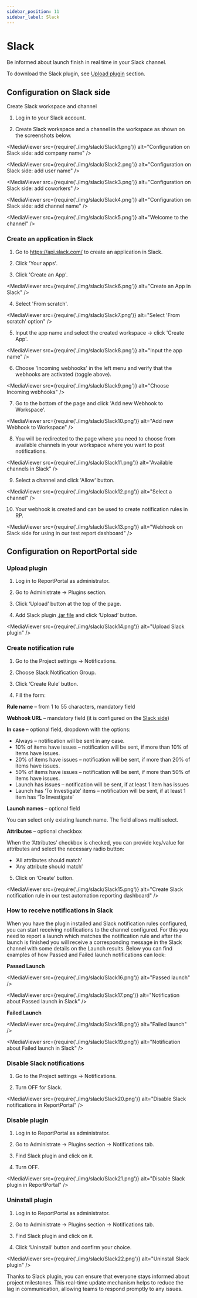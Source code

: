 ```yaml
---
sidebar_position: 11
sidebar_label: Slack
---
```


# Slack

Be informed about launch finish in real time in your Slack channel.

To download the Slack plugin, see [Upload plugin](/plugins/ManagePlugins#upload-plugin) section.

## Configuration on Slack side

Create Slack workspace and channel

1. Log in to your Slack account.

2. Create Slack workspace and a channel in the workspace as shown on the screenshots below.

<MediaViewer src={require('./img/slack/Slack1.png')} alt="Configuration on Slack side: add company name" />

<MediaViewer src={require('./img/slack/Slack2.png')} alt="Configuration on Slack side: add user name" />

<MediaViewer src={require('./img/slack/Slack3.png')} alt="Configuration on Slack side: add coworkers" />

<MediaViewer src={require('./img/slack/Slack4.png')} alt="Configuration on Slack side: add channel name" />

<MediaViewer src={require('./img/slack/Slack5.png')} alt="Welcome to the channel" />

### Create an application in Slack

1. Go to https://api.slack.com/ to create an application in Slack.

2. Click 'Your apps'.

3. Click 'Create an App'.

<MediaViewer src={require('./img/slack/Slack6.png')} alt="Create an App in Slack" />

4. Select 'From scratch'.

<MediaViewer src={require('./img/slack/Slack7.png')} alt="Select 'From scratch' option" />

5. Input the app name and select the created workspace → click 'Create App'.

<MediaViewer src={require('./img/slack/Slack8.png')} alt="Input the app name" />

6. Choose 'Incoming webhooks' in the left menu and verify that the webhooks are activated (toggle above).

<MediaViewer src={require('./img/slack/Slack9.png')} alt="Choose Incoming webhooks" />

7. Go to the bottom of the page and click 'Add new Webhook to Workspace'.

<MediaViewer src={require('./img/slack/Slack10.png')} alt="Add new Webhook to Workspace" />

8. You will be redirected to the page where you need to choose from available channels in your workspace where you want to post notifications.

<MediaViewer src={require('./img/slack/Slack11.png')} alt="Available channels in Slack" />

9. Select a channel and click 'Allow' button.

<MediaViewer src={require('./img/slack/Slack12.png')} alt="Select a channel" />

10. Your webhook is created and can be used to create notification rules in RP.

<MediaViewer src={require('./img/slack/Slack13.png')} alt="Webhook on Slack side for using in our test report dashboard" />

<MediaViewer src="https://youtu.be/gyBmUCLZ5hk" alt="Slack plugin. Configuration on Slack side" type="video" />

## Configuration on ReportPortal side

### Upload plugin

1. Log in to ReportPortal as administrator.

2. Go to Administrate -> Plugins section.

3. Click ‘Upload’ button at the top of the page.

4. Add Slack plugin [.jar file](https://github.com/reportportal/plugin-slack/packages) and click ‘Upload’ button.

<MediaViewer src={require('./img/slack/Slack14.png')} alt="Upload Slack plugin" />

### Create notification rule

1. Go to the Project settings -> Notifications.

2. Choose Slack Notification Group.

3. Click ‘Create Rule’ button.

4. Fill the form:

**Rule name** – from 1 to 55 characters, mandatory field

**Webhook URL** – mandatory field (it is configured on the [Slack side](/plugins/notifications/Slack#create-an-application-in-slack))

**In case** – optional field, dropdown with the options:

* Always – notification will be sent in any case.
* 10% of items have issues – notification will be sent, if more than 10% of items have issues.
* 20% of items have issues – notification will be sent, if more than 20% of items have issues.
* 50% of items have issues – notification will be sent, if more than 50% of items have issues.
* Launch has issues – notification will be sent, if at least 1 item has issues
* Launch has ‘To Investigate’ items – notification will be sent, if at least 1 item has ‘To Investigate’

**Launch names** – optional field

You can select only existing launch name. The field allows multi select.

**Attributes** – optional checkbox

When the ‘Attributes’ checkbox is checked, you can provide key/value for attributes and select the necessary radio button:

* ‘All attributes should match’
* ‘Any attribute should match’

5. Click on ‘Create’ button.

<MediaViewer src={require('./img/slack/Slack15.png')} alt="Create Slack notification rule in our test automation reporting dashboard" />

<MediaViewer src="https://youtu.be/Hoq9GN4C1Ps" alt="Slack plugin. Configuration on our test automation dashboard" type="video" />

### How to receive notifications in Slack

When you have the plugin installed and Slack notification rules configured, you can start receiving notifications to the channel configured. For this you need to report a launch which matches the notification rule and after the launch is finished you will receive a corresponding message in the Slack channel with some details on the Launch results. Below you can find examples of how Passed and Failed launch notifications can look:

**Passed Launch**

<MediaViewer src={require('./img/slack/Slack16.png')} alt="Passed launch" />

<MediaViewer src={require('./img/slack/Slack17.png')} alt="Notification about Passed launch in Slack" />

**Failed Launch**

<MediaViewer src={require('./img/slack/Slack18.png')} alt="Failed launch" />

<MediaViewer src={require('./img/slack/Slack19.png')} alt="Notification about Failed launch in Slack" />

### Disable Slack notifications

1. Go to the Project settings -> Notifications.

2. Turn OFF for Slack.

<MediaViewer src={require('./img/slack/Slack20.png')} alt="Disable Slack notifications in ReportPortal" />

### Disable plugin

1. Log in to ReportPortal as administrator.

2. Go to Administrate -> Plugins section -> Notifications tab.

3. Find Slack plugin and click on it.

4. Turn OFF.

<MediaViewer src={require('./img/slack/Slack21.png')} alt="Disable Slack plugin in ReportPortal" />

### Uninstall plugin

1. Log in to ReportPortal as administrator.

2. Go to Administrate -> Plugins section -> Notifications tab.

3. Find Slack plugin and click on it.

4. Click ‘Uninstall’ button and confirm your choice.

<MediaViewer src={require('./img/slack/Slack22.png')} alt="Uninstall Slack plugin" />

Thanks to Slack plugin, you can ensure that everyone stays informed about project milestones. This real-time update mechanism helps to reduce the lag in communication, allowing teams to respond promptly to any issues.
